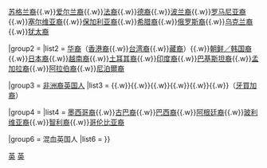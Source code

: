 {{Navbox
|name  = 英国族群
|title = 英国族群
|state = {{{state|autocollapse}}}
|above=[[英国人口]]
|group1 = [[白種英國人|歐洲裔英國人]]
|list1 = [[英格兰人|英格兰裔]]{{.w}}[[苏格兰人|苏格兰裔]]{{.w}}[[爱尔兰裔英国人|爱尔兰裔]]{{.w}}[[法裔英国人|法裔]]{{.w}}[[德裔英国人|德裔]]{{.w}}[[波兰裔英国人|波兰裔]]{{.w}}[[罗马尼亚裔英国人|罗马尼亚裔]]{{.w}}[[塞尔维亚裔英国人|塞尔维亚裔]]{{.w}}[[保加利亚裔英国人|保加利亚裔]]{{.w}}[[希腊裔英国人|希腊裔]]{{.w}}[[俄罗斯裔英国人|俄罗斯裔]]{{.w}}[[乌克兰裔英国人|乌克兰裔]]{{.w}}[[犹太裔英国人|犹太裔]]

|group2 = {{le|亞洲裔英國人|British Asian}}
|list2 = [[华裔英国人|华裔]]（[[香港裔英国人|香港裔]]{{.w}}[[台湾裔英国人|台湾裔]]{{.w}}[[藏裔英国人|藏裔]]）{{.w}}[[朝鲜裔英国人|朝鲜／韩国裔]]{{.w}}[[日本裔英国人|日本裔]]{{.w}}[[越南裔英国人|越南裔]]{{.w}}[[土耳其裔英国人|土耳其裔]]{{.w}}[[印度裔英國人|印度裔]]{{.w}}[[巴基斯坦裔英国人|巴基斯坦裔]]{{.w}}[[孟加拉裔英国人|孟加拉裔]]{{.w}}[[阿拉伯裔英国人|阿拉伯裔]]{{.w}}[[尼泊爾裔英國人|尼泊爾裔]]

|group3 = [[英國黑人|非洲裔英国人]]
|list3 = {{le|埃及裔英國人|Egyptians in the United Kingdom|埃及裔}}{{.w}}{{le|摩洛哥裔英國人|British Moroccans|摩洛哥裔}}{{.w}}{{le|尼日利亞裔英國人|British Nigerian|尼日利亞裔}}{{.w}}{{le|剛果裔英國人|Congolese (Democratic Republic of the Congo) in the United Kingdom|剛果裔}}{{.w}}{{le|蘇丹裔英國人|Sudanese in the United Kingdom|蘇丹裔}}{{.w}}{{le|津巴布韋裔英國人|Zimbabweans in the United Kingdom|津巴布韋裔}}{{.w}}{{le|加勒比海非洲裔英國人|British African-Caribbean people|加勒比海非洲裔}}（[[牙買加裔英國人|牙買加裔]]）

|group4 = {{link-en|拉丁美洲裔英国人|Latin American migration to the United Kingdom}}
|list4 = [[墨西哥裔英国人|墨西哥裔]]{{.w}}[[古巴裔英国人|古巴裔]]{{.w}}[[巴西裔英国人|巴西裔]]{{.w}}[[阿根廷裔英国人|阿根廷裔]]{{.w}}[[玻利维亚裔英国人|玻利维亚裔]]{{.w}}[[智利裔英国人|智利裔]]{{.w}}[[哥伦比亚裔英国人|哥伦比亚裔]]

|group6 = 混血英国人
|list6 = {{link-en|混血英国人|Mixed (United Kingdom ethnicity category)}}
}}
<noinclude>
{{collapsible option}}
[[Category:歐洲族群模板|英]]
[[Category:英國人模板|英]]
</noinclude>